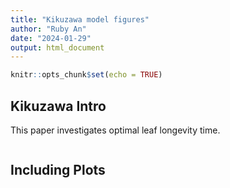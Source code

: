 ```yaml
---
title: "Kikuzawa model figures"
author: "Ruby An"
date: "2024-01-29"
output: html_document
---
```


```r
knitr::opts_chunk$set(echo = TRUE)
```

## Kikuzawa Intro

This paper investigates optimal leaf longevity time. 

```r

```

## Including Plots



```r

```


